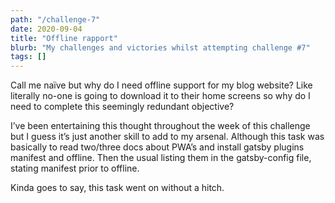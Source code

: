 ```yaml
---
path: "/challenge-7"
date: 2020-09-04
title: "Offline rapport"
blurb: "My challenges and victories whilst attempting challenge #7"
tags: []
---
```


Call me naïve but why do I need offline support for my blog website? Like literally no-one is going to download it to their home screens so why do I need to complete this seemingly redundant objective?

I’ve been entertaining this thought throughout the week of this challenge but I guess it’s just another skill to add to my arsenal. Although this task was basically to read two/three docs about PWA’s and install gatsby plugins manifest and offline. Then the usual listing them in the gatsby-config file, stating manifest prior to offline.

Kinda goes to say, this task went on without a hitch.
